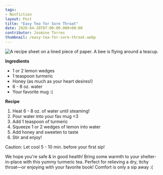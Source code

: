 ---
tags:
- Nonfiction
layout: Post
title: "Easy Tea for Sore Throat"
date: 2020-04-20T07:00:00.000+00:00
contributor: Jasmine Torres
thumbnail: /easy-tea-for-sore-throat.webp
---
<img src="/images/2020/easy-tea-for-sore-throat.png" 
    alt="A recipe sheet on a lined piece of paper. A bee is flying around a teacup."
    class="w650" />

**Ingredients**

* 1 or 2 lemon wedges
* 1 teaspoon turmeric
* Honey (as much as your heart desires!)
* 6 - 8 oz. water
* Your favorite mug :&lpar;

**Recipe**

1. Heat 6 - 8 oz. of water until steaming!
2. Pour water into your fav mug &lt;3
3. Add 1 teaspoon of turmeric
4. Squeeze 1 or 2 wedges of lemon into water
5. Add honey and sweeten to taste
6. Stir and enjoy!

Caution: Let cool 5 - 10 min. before your first sip!

We hope you're safe & in good health! Bring some warmth to your shelter-in-place with this yummy turmeric tea. Perfect for relieving a dry, itchy throat—or enjoying with your favorite book! Comfort is only a sip away :&lpar;